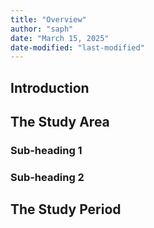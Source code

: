 ```yaml
---
title: "Overview"
author: "saph"
date: "March 15, 2025"
date-modified: "last-modified"
---
```


## Introduction

## The Study Area

### Sub-heading 1

### Sub-heading 2

## The Study Period
